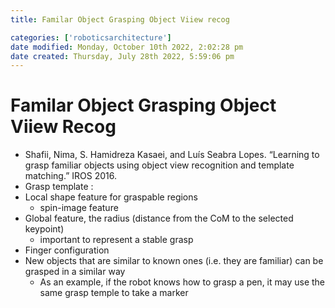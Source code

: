 ```yaml
---
title: Familar Object Grasping Object Viiew recog

categories: ['roboticsarchitecture']
date modified: Monday, October 10th 2022, 2:02:28 pm
date created: Thursday, July 28th 2022, 5:59:06 pm
---
```


# Familar Object Grasping Object Viiew Recog
- Shafii, Nima, S. Hamidreza Kasaei, and Luís Seabra Lopes. "Learning to grasp familiar objects using object view recognition and template matching." IROS 2016.
- Grasp template :
- Local shape feature for graspable regions
	- spin-image feature
- Global feature, the radius (distance from the CoM to the selected keypoint)
	- important to represent a stable grasp
 - Finger configuration
- New objects that are similar to known ones (i.e. they are familiar) can be grasped in a similar way
	- As an example, if the robot knows how to grasp a pen, it may use the same grasp temple to take a marker



